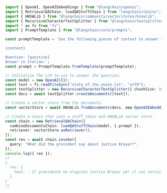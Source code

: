 ```typescript
import { OpenAI, OpenAIEmbeddings } from "@langchain/openai";
import { RetrievalQAChain, loadQAStuffChain } from "langchain/chains";
import { HNSWLib } from "@langchain/community/vectorstores/hnswlib";
import { RecursiveCharacterTextSplitter } from "@langchain/textsplitters";
import * as fs from "fs";
import { PromptTemplate } from "@langchain/core/prompts";

const promptTemplate = `Use the following pieces of context to answer the question at the end. If you don't know the answer, just say that you don't know, don't try to make up an answer.

{context}

Question: {question}
Answer in Italian:`;
const prompt = PromptTemplate.fromTemplate(promptTemplate);

// Initialize the LLM to use to answer the question.
const model = new OpenAI({});
const text = fs.readFileSync("state_of_the_union.txt", "utf8");
const textSplitter = new RecursiveCharacterTextSplitter({ chunkSize: 1000 });
const docs = await textSplitter.createDocuments([text]);

// Create a vector store from the documents.
const vectorStore = await HNSWLib.fromDocuments(docs, new OpenAIEmbeddings());

// Create a chain that uses a stuff chain and HNSWLib vector store.
const chain = new RetrievalQAChain({
  combineDocumentsChain: loadQAStuffChain(model, { prompt }),
  retriever: vectorStore.asRetriever(),
});
const res = await chain.invoke({
  query: "What did the president say about Justice Breyer?",
});
console.log({ res });
/*
{
  res: {
    text: ' Il presidente ha elogiato Justice Breyer per il suo servizio e lo ha ringraziato.'
  }
}
*/
```
